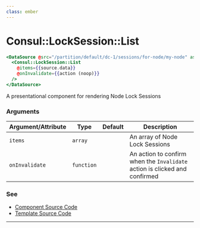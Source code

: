 ```yaml
---
class: ember
---
```

# Consul::LockSession::List

```hbs preview-template
<DataSource @src="/partition/default/dc-1/sessions/for-node/my-node" as |source|>
  <Consul::LockSession::List
    @items={{source.data}}
    @onInvalidate={{action (noop)}}
  />
</DataSource>
```

A presentational component for rendering Node Lock Sessions

### Arguments

| Argument/Attribute | Type | Default | Description |
| --- | --- | --- | --- |
| `items` | `array` |  | An array of Node Lock Sessions  |
| `onInvalidate` | `function` |  | An action to confirm when the `Invalidate` action is clicked and confirmed |

### See

- [Component Source Code](./index.js)
- [Template Source Code](./index.hbs)

---
